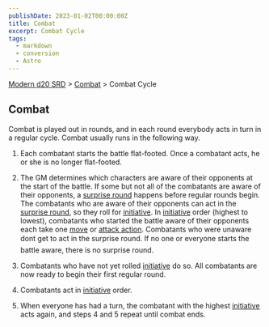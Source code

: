 ```yaml
---
publishDate: 2023-01-02T00:00:00Z
title: Combat
excerpt: Combat Cycle
tags:
  - markdown
  - conversion
  - Astro
---
```


[Modern d20 SRD](/#modernD20) > [Combat](modern-d20-srd-combat-index) > Combat Cycle

## Combat

Combat is played out in rounds, and in each round everybody acts in turn in a regular cycle. Combat usually runs in the following way.

1. Each combatant starts the battle flat-footed. Once a combatant acts, he or she is no longer flat-footed.

2. The GM determines which characters are aware of their opponents at the start of the battle. If some but not all of the combatants are aware of their opponents, a [surprise    round](modern-d20-srd-combat-surprise) happens before regular rounds begin. The combatants who are aware of their opponents can act in the [surprise    round](modern-d20-srd-combat-surprise), so they roll for [initiative](modern-d20-srd-combat-initiative). In [initiative](modern-d20-srd-combat-initiative) order (highest to lowest), combatants who started the battle aware of their opponents each take one [move](modern-d20-srd-combat-move-actions) or [attack    action](modern-d20-srd-combat-attack-actions). Combatants who were unaware dont get to act in the surprise round. If no one or everyone starts the battle aware, there is no surprise round.

3. Combatants who have not yet rolled [initiative](modern-d20-srd-combat-initiative) do so. All combatants are now ready to begin their first regular round.

4. Combatants act in [initiative](modern-d20-srd-combat-initiative) order.

5. When everyone has had a turn, the combatant with the highest [initiative](modern-d20-srd-combat-initiative) acts again, and steps 4 and 5 repeat until combat ends.
